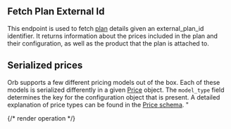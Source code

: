 ## Fetch Plan External Id

This endpoint is used to fetch [plan](../guides/concepts##plan-and-price) details given an external_plan_id
identifier. It returns information about the prices included in the plan and their configuration, as well as
the product that the plan is attached to.

## Serialized prices
Orb supports a few different pricing models
out of the box. Each of these models is serialized differently in a given [Price](../guides/concepts#plan-and-price)
object. The `model_type` field determines the key for the configuration object that is present. A detailed explanation
of price types can be found in the [Price schema](../guides/concepts#plan-and-price). "

{/* render operation */}
